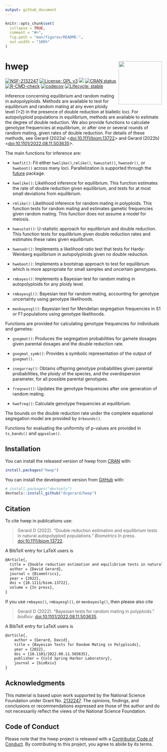 ```yaml
---
output: github_document
---
```


<!-- README.md is generated from README.Rmd. Please edit that file -->

```r
knitr::opts_chunk$set(
  collapse = TRUE,
  comment = "#>",
  fig.path = "man/figures/README-",
  out.width = "100%"
)
```

# hwep <img src="man/figures/logo.png" align="right" height="139" />

<!-- badges: start -->
[![NSF-2132247](https://img.shields.io/badge/NSF-2132247-blue.svg)](https://www.nsf.gov/awardsearch/showAward?AWD_ID=2132247)
[![License: GPL v3](https://img.shields.io/badge/License-GPL%20v3-blue.svg)](https://www.gnu.org/licenses/gpl-3.0)
[![](http://cranlogs.r-pkg.org/badges/grand-total/hwep)](https://cran.r-project.org/package=hwep)
[![CRAN status](https://www.r-pkg.org/badges/version/hwep)](https://CRAN.R-project.org/package=hwep)
[![R-CMD-check](https://github.com/dcgerard/hwep/workflows/R-CMD-check/badge.svg)](https://github.com/dcgerard/hwep/actions)
[![codecov](https://codecov.io/gh/dcgerard/hwep/branch/main/graph/badge.svg?token=X6QJRSQBXQ)](https://app.codecov.io/gh/dcgerard/hwep)
[![Lifecycle: stable](https://img.shields.io/badge/lifecycle-stable-brightgreen.svg)](https://lifecycle.r-lib.org/articles/stages.html#stable)
<!-- badges: end -->

Inference concerning equilibrium and random mating in autopolyploids. Methods are available to test for equilibrium and random mating at any even ploidy level (>2) in the presence of double reduction at biallelic loci. For autopolyploid populations in equilibrium, methods are available to estimate the degree of double reduction. We also provide functions to calculate genotype frequencies at equilibrium, or after one or several rounds of random mating, given rates of double reduction. For details of these methods, see Gerard (2022a) \<[doi:10.1111/biom.13722](https://doi.org/10.1111/biom.13722)\> and Gerard (2022b) \<[doi:10.1101/2022.08.11.503635](https://doi.org/10.1101/2022.08.11.503635)\>.

The main functions for inference are:

- `hwefit()`: Fit either `hwelike()`,`rmlike()`, `hweustat()`, 
  `hwenodr()`, or `hweboot()` across many loci. Parallelization is supported through the 
  [future](https://cran.r-project.org/package=future) package.
  
- `hwelike()`: Likelihood inference for equilibrium.
  This function estimates the rate of double reduction given
  equilibrium, and tests for at most small deviations from
  equilibrium.
  
- `rmlike()`: Likelihood inference for random mating in polyploids. 
  This function tests for random mating and estimates gametic frequencies 
  given random mating. This function does not assume a model for meiosis.
  
- `hweustat()`: U-statistic approach for equilibrium and double reduction. 
   This function tests for equilibrium given double reduction rates and 
   estimates these rates given equilibrium.
   
- `hwenodr()`: Implements a likelihood ratio test that tests for Hardy-Weinberg 
  equilibrium in autopolyploids given no double reduction.

- `hweboot()`: Implements a bootstrap approach to test for equilibrium
  which is more appropriate for small samples and uncertain genotypes.
  
- `rmbayes()`: Implements a Bayesian test for random mating in autopolyploids
  for any ploidy level.
  
- `rmbayesgl()`: Bayesian test for random mating, accounting for genotype
  uncertainty using genotype likelihoods.
  
- `menbayesgl()`: Bayesian test for Mendelian segregation frequencies in
  S1 or F1 populations using genotype likelihoods.

Functions are provided for calculating genotype frequencies for individuals and gametes:

- `gsegmat()`: Produces the segregation probabilities for gamete dosages given parental dosages and the double reduction rate.

- `gsegmat_symb()`: Provides a symbolic representation of the output of `gsegmat()`.

- `zsegarray()`: Obtains offspring genotype probabilities given parental probabilities, the ploidy of the species, and the overdispersion parameter, for all possible parental genotypes.

- `freqnext()`: Updates the genotype frequencies after one generation of random mating.

- `hwefreq()`: Calculate genotype frequencies at equilibrium.

The bounds on the double reduction rate under the complete equational segregation model are provided by `drbounds()`.

Functions for evaluating the uniformity of p-values are provided in `ts_bands()` and `qqpvalue()`.

## Installation

You can install the released version of hwep from [CRAN](https://cran.r-project.org/package=hwep) with:

```r
install.packages("hwep")
```

You can install the development version from [GitHub](https://github.com/dcgerard/hwep) with:

```r
# install.packages("devtools")
devtools::install_github("dcgerard/hwep")
```

## Citation

To cite hwep in publications use:

> Gerard D (2022). "Double reduction estimation and equilibrium tests in natural autopolyploid populations." _Biometrics_ In press. [doi:10.1111/biom.13722](https://doi.org/10.1111/biom.13722).

A BibTeX entry for LaTeX users is

``` tex
@Article{,
  title = {Double reduction estimation and equilibrium tests in natural autopolyploid populations},
  author = {David Gerard},
  journal = {Biometrics},
  year = {2022},
  doi = {10.1111/biom.13722},
  volume = {In press},
}
```

If you use `rmbayes()`, `rmbayesgl()`, or `menbayeslg()`, then please also cite

> Gerard D (2022). "Bayesian tests for random mating in polyploids." _bioRxiv_. [doi:10.1101/2022.08.11.503635](https://doi.org/10.1101/2022.08.11.503635).

A BibTeX entry for LaTeX users is

``` tex
@article{,
	author = {Gerard, David},
	title = {Bayesian Tests for Random Mating in Polyploids},
	year = {2022},
	doi = {10.1101/2022.08.11.503635},
	publisher = {Cold Spring Harbor Laboratory},
	journal = {bioRxiv}
}
```

## Acknowledgments

This material is based upon work supported by the National Science Foundation under Grant No. [2132247](https://www.nsf.gov/awardsearch/showAward?AWD_ID=2132247). The opinions, findings, and conclusions or recommendations expressed are those of the author and do not necessarily reflect the views of the National Science Foundation.

## Code of Conduct

Please note that the hwep project is released with a [Contributor Code of Conduct](https://contributor-covenant.org/version/2/0/CODE_OF_CONDUCT.html). By contributing to this project, you agree to abide by its terms.
